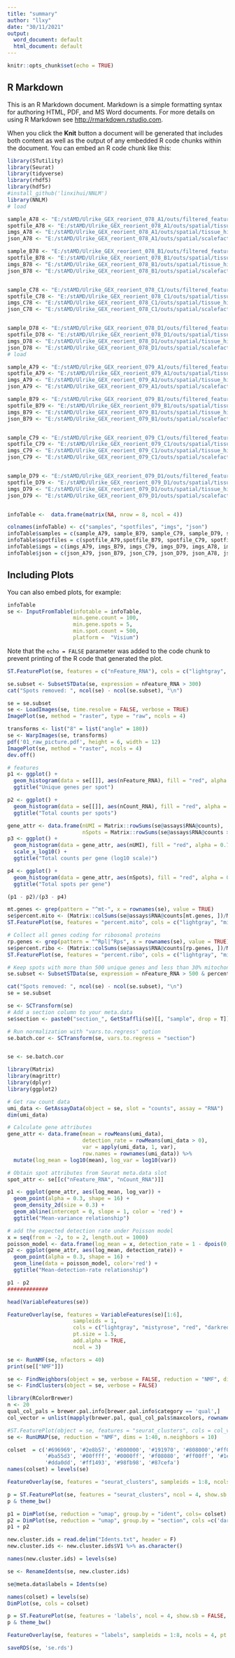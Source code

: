 ---
title: "summary"
author: "llxy"
date: "30/11/2021"
output:
  word_document: default
  html_document: default
---

```{r setup, include=FALSE}
knitr::opts_chunk$set(echo = TRUE)
```

## R Markdown

This is an R Markdown document. Markdown is a simple formatting syntax for authoring HTML, PDF, and MS Word documents. For more details on using R Markdown see <http://rmarkdown.rstudio.com>.

When you click the **Knit** button a document will be generated that includes both content as well as the output of any embedded R code chunks within the document. You can embed an R code chunk like this:

```{r import}
library(STutility)
library(Seurat)
library(tidyverse)
library(rhdf5)
library(hdf5r)
#install_github('linxihui/NNLM')
library(NNLM)
# load

sample_A78 <- "E:/stAMD/Ulrike_GEX_reorient_078_A1/outs/filtered_feature_bc_matrix.h5"
spotfile_A78 <- "E:/stAMD/Ulrike_GEX_reorient_078_A1/outs/spatial/tissue_positions_list.csv"
imgs_A78 <- "E:/stAMD/Ulrike_GEX_reorient_078_A1/outs/spatial/tissue_hires_image.png"
json_A78 <- "E:/stAMD/Ulrike_GEX_reorient_078_A1/outs/spatial/scalefactors_json.json"

sample_B78 <- "E:/stAMD/Ulrike_GEX_reorient_078_B1/outs/filtered_feature_bc_matrix.h5"
spotfile_B78 <- "E:/stAMD/Ulrike_GEX_reorient_078_B1/outs/spatial/tissue_positions_list.csv"
imgs_B78 <- "E:/stAMD/Ulrike_GEX_reorient_078_B1/outs/spatial/tissue_hires_image.png"
json_B78 <- "E:/stAMD/Ulrike_GEX_reorient_078_B1/outs/spatial/scalefactors_json.json"


sample_C78 <- "E:/stAMD/Ulrike_GEX_reorient_078_C1/outs/filtered_feature_bc_matrix.h5"
spotfile_C78 <- "E:/stAMD/Ulrike_GEX_reorient_078_C1/outs/spatial/tissue_positions_list.csv"
imgs_C78 <- "E:/stAMD/Ulrike_GEX_reorient_078_C1/outs/spatial/tissue_hires_image.png"
json_C78 <- "E:/stAMD/Ulrike_GEX_reorient_078_C1/outs/spatial/scalefactors_json.json"


sample_D78 <- "E:/stAMD/Ulrike_GEX_reorient_078_D1/outs/filtered_feature_bc_matrix.h5"
spotfile_D78 <- "E:/stAMD/Ulrike_GEX_reorient_078_D1/outs/spatial/tissue_positions_list.csv"
imgs_D78 <- "E:/stAMD/Ulrike_GEX_reorient_078_D1/outs/spatial/tissue_hires_image.png"
json_D78 <- "E:/stAMD/Ulrike_GEX_reorient_078_D1/outs/spatial/scalefactors_json.json"
# load

sample_A79 <- "E:/stAMD/Ulrike_GEX_reorient_079_A1/outs/filtered_feature_bc_matrix.h5"
spotfile_A79 <- "E:/stAMD/Ulrike_GEX_reorient_079_A1/outs/spatial/tissue_positions_list.csv"
imgs_A79 <- "E:/stAMD/Ulrike_GEX_reorient_079_A1/outs/spatial/tissue_hires_image.png"
json_A79 <- "E:/stAMD/Ulrike_GEX_reorient_079_A1/outs/spatial/scalefactors_json.json"

sample_B79 <- "E:/stAMD/Ulrike_GEX_reorient_079_B1/outs/filtered_feature_bc_matrix.h5"
spotfile_B79 <- "E:/stAMD/Ulrike_GEX_reorient_079_B1/outs/spatial/tissue_positions_list.csv"
imgs_B79 <- "E:/stAMD/Ulrike_GEX_reorient_079_B1/outs/spatial/tissue_hires_image.png"
json_B79 <- "E:/stAMD/Ulrike_GEX_reorient_079_B1/outs/spatial/scalefactors_json.json"


sample_C79 <- "E:/stAMD/Ulrike_GEX_reorient_079_C1/outs/filtered_feature_bc_matrix.h5"
spotfile_C79 <- "E:/stAMD/Ulrike_GEX_reorient_079_C1/outs/spatial/tissue_positions_list.csv"
imgs_C79 <- "E:/stAMD/Ulrike_GEX_reorient_079_C1/outs/spatial/tissue_hires_image.png"
json_C79 <- "E:/stAMD/Ulrike_GEX_reorient_079_C1/outs/spatial/scalefactors_json.json"


sample_D79 <- "E:/stAMD/Ulrike_GEX_reorient_079_D1/outs/filtered_feature_bc_matrix.h5"
spotfile_D79 <- "E:/stAMD/Ulrike_GEX_reorient_079_D1/outs/spatial/tissue_positions_list.csv"
imgs_D79 <- "E:/stAMD/Ulrike_GEX_reorient_079_D1/outs/spatial/tissue_hires_image.png"
json_D79 <- "E:/stAMD/Ulrike_GEX_reorient_079_D1/outs/spatial/scalefactors_json.json"


infoTable <-  data.frame(matrix(NA, nrow = 8, ncol = 4))

colnames(infoTable) <- c("samples", "spotfiles", "imgs", "json")
infoTable$samples = c(sample_A79, sample_B79, sample_C79, sample_D79, sample_A78, sample_B78, sample_C78, sample_D78)
infoTable$spotfiles = c(spotfile_A79,spotfile_B79, spotfile_C79, spotfile_D79, spotfile_A78,spotfile_B78, spotfile_C78, spotfile_D78) 
infoTable$imgs = c(imgs_A79, imgs_B79, imgs_C79, imgs_D79, imgs_A78, imgs_B78, imgs_C78, imgs_D78)
infoTable$json = c(json_A79, json_B79, json_C79, json_D79, json_A78, json_B78, json_C78, json_D78) 


```

## Including Plots

You can also embed plots, for example:

```{r infoTable, echo=FALSE}
infoTable
se <- InputFromTable(infotable = infoTable, 
                     min.gene.count = 100, 
                     min.gene.spots = 5,
                     min.spot.count = 500,
                     platform =  "Visium")
```

Note that the `echo = FALSE` parameter was added to the code chunk to prevent printing of the R code that generated the plot.

```{r st_raw, fig.height= 16, fig.width = 8 }
ST.FeaturePlot(se, features = c("nFeature_RNA"), cols = c("lightgray", "mistyrose", "red", "darkred", "black"), ncol = 2, pt.size = 1.3)
```


```{r filtering}
se.subset <- SubsetSTData(se, expression = nFeature_RNA > 300)
cat("Spots removed: ", ncol(se) - ncol(se.subset), "\n")
```

```{r}
se = se.subset
se <- LoadImages(se, time.resolve = FALSE, verbose = TRUE)
ImagePlot(se, method = "raster", type = "raw", ncols = 4)
```

```{r, rotate}
transforms <- list("8" = list("angle" = 180))
se <- WarpImages(se, transforms)
pdf('01_raw_picture.pdf', height = 6, width = 12)
ImagePlot(se, method = "raster", ncols = 4)
dev.off()
```


```{r feature}

# features
p1 <- ggplot() +
  geom_histogram(data = se[[]], aes(nFeature_RNA), fill = "red", alpha = 0.7, bins = 50) +
  ggtitle("Unique genes per spot")

p2 <- ggplot() +
  geom_histogram(data = se[[]], aes(nCount_RNA), fill = "red", alpha = 0.7, bins = 50) +
  ggtitle("Total counts per spots")

gene_attr <- data.frame(nUMI = Matrix::rowSums(se@assays$RNA@counts), 
                        nSpots = Matrix::rowSums(se@assays$RNA@counts > 0))
p3 <- ggplot() +
  geom_histogram(data = gene_attr, aes(nUMI), fill = "red", alpha = 0.7, bins = 50) +
  scale_x_log10() +
  ggtitle("Total counts per gene (log10 scale)")

p4 <- ggplot() +
  geom_histogram(data = gene_attr, aes(nSpots), fill = "red", alpha = 0.7,  bins = 50) +
  ggtitle("Total spots per gene")

(p1 - p2)/(p3 - p4)

```


```{r mito, fig.height= 6, fig.width = 12}
mt.genes <- grep(pattern = "^mt-", x = rownames(se), value = TRUE)
se$percent.mito <- (Matrix::colSums(se@assays$RNA@counts[mt.genes, ])/Matrix::colSums(se@assays$RNA@counts))*100
ST.FeaturePlot(se, features = "percent.mito", cols = c("lightgray", "mistyrose", "red", "dark red", "black"), pt.size = 1.3, ncol = 4)
```

```{r ribo, fig.height=6, fig.width = 12}
# Collect all genes coding for ribosomal proteins
rp.genes <- grep(pattern = "^Rpl|^Rps", x = rownames(se), value = TRUE)
se$percent.ribo <- (Matrix::colSums(se@assays$RNA@counts[rp.genes, ])/Matrix::colSums(se@assays$RNA@counts))*100
ST.FeaturePlot(se, features = "percent.ribo", cols = c("lightgray", "mistyrose", "red", "dark red", "black"), pt.size = 1.3, ncol = 4)
```


```{r mito filter}
# Keep spots with more than 500 unique genes and less than 30% mitochondrial content
se.subset <- SubsetSTData(se, expression = nFeature_RNA > 500 & percent.mito < 30)

cat("Spots removed: ", ncol(se) - ncol(se.subset), "\n")
se = se.subset
```


```{r, integration}
se <- SCTransform(se)
# Add a section column to your meta.data
se$section <- paste0("section_", GetStaffli(se)[[, "sample", drop = T]])

# Run normalization with "vars.to.regress" option
se.batch.cor <- SCTransform(se, vars.to.regress = "section")


se <- se.batch.cor
```


```{r 1}
library(Matrix)
library(magrittr)
library(dplyr)
library(ggplot2)

# Get raw count data 
umi_data <- GetAssayData(object = se, slot = "counts", assay = "RNA")
dim(umi_data)

# Calculate gene attributes
gene_attr <- data.frame(mean = rowMeans(umi_data),
                        detection_rate = rowMeans(umi_data > 0),
                        var = apply(umi_data, 1, var), 
                        row.names = rownames(umi_data)) %>%
  mutate(log_mean = log10(mean), log_var = log10(var))

# Obtain spot attributes from Seurat meta.data slot
spot_attr <- se[[c("nFeature_RNA", "nCount_RNA")]]

p1 <- ggplot(gene_attr, aes(log_mean, log_var)) + 
  geom_point(alpha = 0.3, shape = 16) + 
  geom_density_2d(size = 0.3) +
  geom_abline(intercept = 0, slope = 1, color = 'red') +
  ggtitle("Mean-variance relationship")

# add the expected detection rate under Poisson model
x = seq(from = -2, to = 2, length.out = 1000)
poisson_model <- data.frame(log_mean = x, detection_rate = 1 - dpois(0, lambda = 10^x))
p2 <- ggplot(gene_attr, aes(log_mean, detection_rate)) + 
  geom_point(alpha = 0.3, shape = 16) + 
  geom_line(data = poisson_model, color='red') +
  ggtitle("Mean-detection-rate relationship")

p1 - p2
#############
```


```{r, Variablefeature}
head(VariableFeatures(se))
```


```{r, variable_feature}
FeatureOverlay(se, features = VariableFeatures(se)[1:6], 
                     sampleids = 1,
                     cols = c("lightgray", "mistyrose", "red", "darkred", "black"),
                     pt.size = 1.5, 
                     add.alpha = TRUE,
                     ncol = 3)
```


```{r NMF}
se <- RunNMF(se, nfactors = 40)
print(se[["NMF"]])
```


```{r umap， }
se <- FindNeighbors(object = se, verbose = FALSE, reduction = "NMF", dims = 1:40)
se <- FindClusters(object = se, verbose = FALSE)

library(RColorBrewer)
n <- 20
qual_col_pals = brewer.pal.info[brewer.pal.info$category == 'qual',]
col_vector = unlist(mapply(brewer.pal, qual_col_pals$maxcolors, rownames(qual_col_pals)))

#ST.FeaturePlot(object = se, features = "seurat_clusters", cols = col_vector, pt.size = 1, ncol = 2)
se <- RunUMAP(se, reduction = "NMF", dims = 1:40, n.neighbors = 10)
```

```{r color}
colset  = c('#696969', '#2e8b57', '#800000', '#191970', '#808000','#ff0000', '#ffa500', '#7cfc00', 
            '#ba55d3', '#00ffff', '#0000ff', '#f08080', '#ff00ff', '#1e90ff', '#eee8aa', '#ffff54',
            '#dda0dd', '#ff1493', '#98fb98', '#87cefa')
names(colset) = levels(se)
```

```{r overlay, fig.height= 8, fig.width=18}
FeatureOverlay(se, features = "seurat_clusters", sampleids = 1:8, ncols = 4, pt.size = 1.25, cols = colset)
```


```{r st, fig.height= 8, fig.width=16}
p = ST.FeaturePlot(se, features = "seurat_clusters", ncol = 4, show.sb = FALSE, cols = colset)
p & theme_bw()
```


```{r umap_ident_vs_section, fig.height = 6, fig.width = 15}
p1 = DimPlot(se, reduction = "umap", group.by = "ident", cols= colset)
p2 = DimPlot(se, reduction = "umap", group.by = "section", cols =c('darkgreen', "red","gold", "mediumvioletred","#00ff00",  "blue", "dodgerblue", "plum"))
p1 + p2
```
```{r change_label}
new.cluster.ids = read.delim("Idents.txt", header = F)
new.cluster.ids <- new.cluster.ids$V1 %>% as.character()

names(new.cluster.ids) = levels(se)

se <- RenameIdents(se, new.cluster.ids)

se@meta.data$labels = Idents(se)

names(colset) = levels(se)
DimPlot(se, cols = colset) 


```


```{r, fig.height= 8, fig.width=16}
p = ST.FeaturePlot(se, features = 'labels', ncol = 4, show.sb = FALSE, cols = colset)
p & theme_bw()
```


```{r overlay-relabel, fig.height= 8, fig.width=18}
FeatureOverlay(se, features = "labels", sampleids = 1:8, ncols = 4, pt.size = 1.25, cols = colset)
```


```{r}
saveRDS(se, 'se.rds')
```


```{r}
```


```{r}
```

